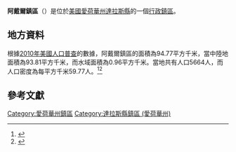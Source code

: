 {{noteTA
|G1=USState
|G2=地名
|G3=Unit
}}
{{Infobox settlement
|official_name            = 阿戴爾鎮區
|native_name = Adel Township
|settlement_type          = [[行政鎮區|行政鎮區]]
|image_skyline            = 
|imagesize                = 
|image_map                = Map highlighting Adel Township, Dallas County, Iowa.svg
|mapsize                  = 250px
|pushpin_map  =USA Iowa
|pushpin_label = 阿戴爾鎮區
|pushpin_label_position   = top
|pushpin_map_caption      = 阿戴爾鎮區在愛荷華州的位置
|subdivision_type         = [[世界政區索引|國家]]
|subdivision_type1        = [[美国州份|州份]]
|subdivision_type2        = [[愛荷華州行政区划|縣]]
|subdivision_name         = [[美国|美国]]
|subdivision_name1        = [[愛荷華州|愛荷華州]]
|subdivision_name2        = [[達拉斯縣_(愛荷華州)|達拉斯縣]]
|elevation_ft             = 919
|elevation_m              = 280
|timezone                 = [[北美中部時區|北美中部時區]]
|area_total_km2           = 94.77
|area_land_km2            = 93.81
|area_water_km2           = 0.96
|area_total_sq_mi         = 
|area_land_sq_mi          = 
|area_water_sq_mi         = 
|population_as_of         = [[2010年美國人口普查|2010]]
|population_footnotes     = 
|population_total         = 5664
|population_density_km2   = auto
|population_density_sq_mi = auto
|utc_offset               = -6
|coordinates              = {{coord|41|37|54|N|93|59|27|W|type:city_region:US-AL_source:GNS-enwiki|display=inline,title}}
| coor_pinpoint           = 
| coordinates_footnotes   = 
|timezone_DST             = CDT
|utc_offset_DST           = -5
|postal_code_type         = [[美國郵區編號|郵區編號]]
|postal_code              = 
|area_code                = {{link-en|电话区号563|Area code 563|563}}
|blank_name = [[地名信息系统|GNIS ID]]
|blank_info = 467377
}}
'''阿戴爾鎮區'''（{{lang-en|Adel Township}}）是位於[[美國|美國]][[愛荷華州|愛荷華州]][[達拉斯縣_(愛荷華州)|達拉斯縣]]的一個[[行政鎮區|行政鎮區]]。

== 地方資料 ==
根據[[2010年美國人口普查|2010年美國人口普查]]的數據，阿戴爾鎮區的面積為94.77平方千米，當中陸地面積為93.81平方千米，而水域面積為0.96平方千米。當地共有人口5664人，而人口密度為每平方千米59.77人。<ref name="GR8">{{cite web|url=http://factfinder2.census.gov|publisher=[[美国人口调查局|美国人口调查局]]|accessdate=2011-05-14|title=American FactFinder|archive-date=2013-09-11|archive-url=https://web.archive.org/web/20130911234518/http://factfinder2.census.gov/|dead-url=no}}</ref><ref>{{cite web|url=https://www.citypopulation.de/en/usa/iowa/admin/|title=USA: Iowa (Counties and Townships) - City Population}}</ref>

== 參考文獻 ==
{{reflist}}

{{達拉斯縣 (愛荷華州)}}

{{DEFAULTSORT:Adel Township}}
[[Category:愛荷華州鎮區|Category:愛荷華州鎮區]]
[[Category:達拉斯縣鎮區_(愛荷華州)|Category:達拉斯縣鎮區 (愛荷華州)]]

{{Iowa-geo-stub}}